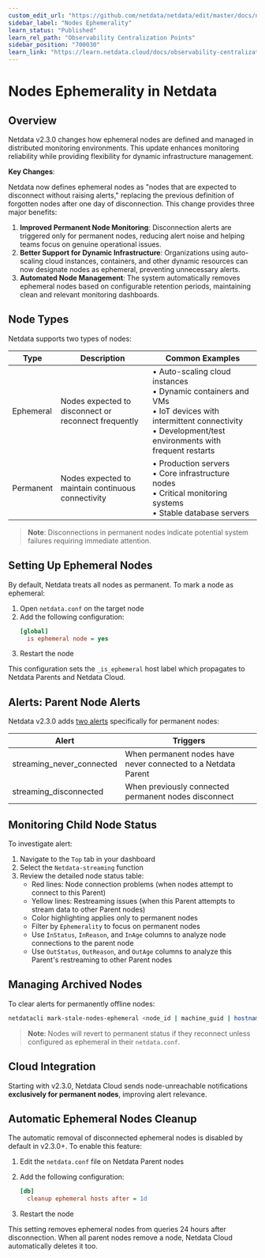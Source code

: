 ```yaml
---
custom_edit_url: "https://github.com/netdata/netdata/edit/master/docs/nodes-ephemerality.md"
sidebar_label: "Nodes Ephemerality"
learn_status: "Published"
learn_rel_path: "Observability Centralization Points"
sidebar_position: "700030"
learn_link: "https://learn.netdata.cloud/docs/observability-centralization-points/nodes-ephemerality"
---
```


# Nodes Ephemerality in Netdata

## Overview

Netdata v2.3.0 changes how ephemeral nodes are defined and managed in distributed monitoring environments. This update enhances monitoring reliability while providing flexibility for dynamic infrastructure management.

**Key Changes**:

Netdata now defines ephemeral nodes as "nodes that are expected to disconnect without raising alerts," replacing the previous definition of forgotten nodes after one day of disconnection. This change provides three major benefits:

1. **Improved Permanent Node Monitoring**: Disconnection alerts are triggered only for permanent nodes, reducing alert noise and helping teams focus on genuine operational issues.
2. **Better Support for Dynamic Infrastructure**: Organizations using auto-scaling cloud instances, containers, and other dynamic resources can now designate nodes as ephemeral, preventing unnecessary alerts.
3. **Automated Node Management**: The system automatically removes ephemeral nodes based on configurable retention periods, maintaining clean and relevant monitoring dashboards.

## Node Types

Netdata supports two types of nodes:

| Type      | Description                                          | Common Examples                                                                                                                                                             |
|-----------|------------------------------------------------------|-----------------------------------------------------------------------------------------------------------------------------------------------------------------------------|
| Ephemeral | Nodes expected to disconnect or reconnect frequently | • Auto-scaling cloud instances<br/>• Dynamic containers and VMs<br/>• IoT devices with intermittent connectivity<br/>• Development/test environments with frequent restarts |
| Permanent | Nodes expected to maintain continuous connectivity   | • Production servers<br/>• Core infrastructure nodes<br/>• Critical monitoring systems<br/>• Stable database servers                                                        |

> **Note**: Disconnections in permanent nodes indicate potential system failures requiring immediate attention.

## Setting Up Ephemeral Nodes

By default, Netdata treats all nodes as permanent. To mark a node as ephemeral:

1. Open `netdata.conf` on the target node
2. Add the following configuration:
   ```ini
   [global]
     is ephemeral node = yes
   ```
3. Restart the node

This configuration sets the `_is_ephemeral` host label which propagates to Netdata Parents and Netdata Cloud.

## Alerts: Parent Node Alerts

Netdata v2.3.0 adds [two alerts](https://github.com/netdata/netdata/blob/master/src/health/health.d/streaming.conf) specifically for permanent nodes:

| Alert                     | Triggers                                                      |
|---------------------------|---------------------------------------------------------------|
| streaming_never_connected | When permanent nodes have never connected to a Netdata Parent |
| streaming_disconnected    | When previously connected permanent nodes disconnect          |

## Monitoring Child Node Status

To investigate alert:

1. Navigate to the `Top` tab in your dashboard
2. Select the `Netdata-streaming` function
3. Review the detailed node status table:
    - Red lines: Node connection problems (when nodes attempt to connect to this Parent)
    - Yellow lines: Restreaming issues (when this Parent attempts to stream data to other Parent nodes)
    - Color highlighting applies only to permanent nodes
    - Filter by `Ephemerality` to focus on permanent nodes
    - Use `InStatus`, `InReason`, and `InAge` columns to analyze node connections to the parent node
    - Use `OutStatus`, `OutReason`, and `OutAge` columns to analyze this Parent's restreaming to other Parent nodes

## Managing Archived Nodes

To clear alerts for permanently offline nodes:

```bash
netdatacli mark-stale-nodes-ephemeral <node_id | machine_guid | hostname | ALL_NODES>
```

> **Note**: Nodes will revert to permanent status if they reconnect unless configured as ephemeral in their `netdata.conf`.

## Cloud Integration

Starting with v2.3.0, Netdata Cloud sends node-unreachable notifications **exclusively for permanent nodes**, improving alert relevance.

## Automatic Ephemeral Nodes Cleanup

The automatic removal of disconnected ephemeral nodes is disabled by default in v2.3.0+. To enable this feature:

1. Edit the `netdata.conf` file on Netdata Parent nodes
2. Add the following configuration:

   ```ini
   [db]
     cleanup ephemeral hosts after = 1d
   ```
3. Restart the node

This setting removes ephemeral nodes from queries 24 hours after disconnection. When all parent nodes remove a node, Netdata Cloud automatically deletes it too.
